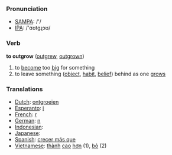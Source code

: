 === Pronunciation ===
*[[w:SAMPA|SAMPA]]: /'/
*[[w:IPA|IPA]]: /'ɑʊtgɻɔʊ/

=== Verb ===
'''to outgrow''' ([[outgrew]], [[outgrown]])

# to [[become]] too [[big]] for something
# to leave something ([[object]], [[habit]], [[belief]]) behind as one [[grows]]

=== Translations ===
*[[Dutch]]: [[ontgroeien]]
*[[Esperanto]]: [[i]]
*[[French]]: [[r]]
*[[German]]: [[n]]
*[[Indonesian]]: [[]]
*[[Japanese]]: [[]]
*[[Spanish]]: [[crecer más que]]
*[[Vietnamese]]: [[thành#Vietnamese|thành]] [[cao#Vietnamese|cao]] [[hơn]] (1), [[bỏ]] (2)